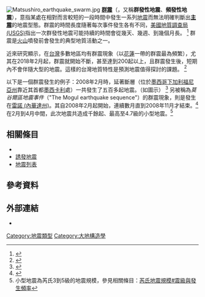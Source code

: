 {{noteTA |G1=Earthquake }}
[[File:Matsushiro_earthquake_swarm.jpg|thumb]]
{{地震模板}}
'''[[地震序列#群震|群震]]'''（{{lang-en|'''Earthquake swarm'''}}，又稱'''群發性地震'''、'''頻發性地震'''），意指某處在相對而言較短的一段時間中發生一系列[[地震|地震]]而無法明確判斷出'''[[地震序列#主震|主震]]'''的地震型態。群震的時間長度隨著每次事件發生各有不同，[[美國地質調查局|美國地質調查局(USGS)]]指出一次群發性地震可能持續的時間會從幾天、幾週、到幾個月長。
<ref>{{cite web
|title=黃石的群發性地震(Earthquake Swarms at Yellowstone)
|url=http://volcanoes.usgs.gov/yvo/2004/Apr04Swarm.html
|publisher=''[[美國地質調查局|美國地質調查局(USGS)]]''
|accessdate=2008-08-27
|language=en
|archive-date=2008-05-13
|archive-url=https://web.archive.org/web/20080513060550/http://volcanoes.usgs.gov/yvo/2004/Apr04Swarm.html
|dead-url=yes
}}</ref> 
群震是[[火山|火山]]噴發前會發生的典型地質活動之一。

近來研究顯示，在[[台灣|台灣]]多數地區均有群震現象（以[[花蓮縣|花蓮]]一帶的群震最為頻繁），尤其在2018年2月起，群震就開始不斷，甚至達到200起以上，且群震發生後，短期內不會伴隨大型的地震。這樣的台灣地質特性是預測地震值得探討的課題。
<ref>{{cite journal
 | quote = 多數區域均發現有群震，尤其在花蓮地區非常顯著，可是並未有較大地震伴隨發生。這是很有趣的現象，如確實，則遇有群震就不必擔心有大地震。
 | author = 葉義雄
 | author2 = 姚秀寬
 | author3 = 陳國昌
 | author4 = 簡文峰
 | author5 = 邱太乙
 | date = 
 | year = 2003
 | month = 
 | title = 台灣地區地震活動時空變化（I）
 | journal = 中央氣象局地震技術報告彙編
 | volume = 33
 | issue = 
 | pages = 269-283
 | doi = 
 | id = 
 | url = http://921.gov.tw/edu/20090617_%E5%9C%8B%E5%85%A7%E5%A4%96%E5%AD%B8%E8%80%85%E7%A0%94%E7%A9%B6%E6%88%90%E6%9E%9C(79-97%E5%9C%B0%E9%9C%87%E9%A0%90%E6%B8%AC%E7%9B%B8%E9%97%9C)/5/9117_%E5%8F%B0%E7%81%A3%E5%9C%B0%E5%8D%80%E5%9C%B0%E9%9C%87%E6%B4%BB%E5%8B%95%E6%99%82%E7%A9%BA%E8%AE%8A%E5%8C%96(I).pdf
 | language = zh-tw
 | format = pdf
 | accessdate = 2009-11-01
 }}{{Dead link|date=2020年6月 |bot=InternetArchiveBot |fix-attempted=yes }}
{{cite journal
 | quote = 
 | author = 葉義雄
 | author2 = 姚秀寬
 | author3 = 陳國昌
 | author4 = 簡文峰
 | author5 = 邱太乙
 | date = 
 | year = 2004
 | month = 
 | title = 台灣地區地震活動時空變化（II）
 | journal = 中央氣象局地震技術報告彙編
 | volume = 36
 | issue = 
 | pages = 219-238
 | doi = 
 | id = 
 | url = http://921.gov.tw/edu/20090617_%E5%9C%8B%E5%85%A7%E5%A4%96%E5%AD%B8%E8%80%85%E7%A0%94%E7%A9%B6%E6%88%90%E6%9E%9C(79-97%E5%9C%B0%E9%9C%87%E9%A0%90%E6%B8%AC%E7%9B%B8%E9%97%9C)/4/9215_%E5%8F%B0%E7%81%A3%E5%9C%B0%E5%8D%80%E5%9C%B0%E9%9C%87%E6%B4%BB%E5%8B%95%E6%99%82%E7%A9%BA%E8%AE%8A%E5%8C%96(II).pdf
 | language = zh-tw
 | format = pdf
 | accessdate = 2009-11-01
 }}{{Dead link|date=2020年6月 |bot=InternetArchiveBot |fix-attempted=yes }}</ref>

以下是一個群震發生的例子：2008年2月時，延著{{link-en|塞羅普列托|Cerro Prieto}}斷層（位於[[墨西哥|墨西哥]][[下加利福尼亞州|下加利福尼亞州]]靠近其首都[[墨西卡利|墨西卡利]]處）一共發生了五百多起地震。（如圖示）
<ref>
{{cite web
 |title       = Ground stays still, but residents in quake area rattled
 |url         = http://www.signonsandiego.com/news/mexico/20080221-1936-bn21quakes.html
 |author      = Sandra Dibble
 |publisher   = ''''
 |language    = en
 |accessdate  = 2008-08-27
 |deadurl     = yes
 |archiveurl  = https://web.archive.org/web/20080623053915/http://www.signonsandiego.com/news/mexico/20080221-1936-bn21quakes.html
 |archivedate = 2008-06-23
}}
</ref>  
另被稱為''莫谷爾區地震事件''（"The Mogul earthquake sequence"）的群震現象，則是發生在[[雷諾_(內華達州)|雷諾 (內華達州)]]。其自2008年2月起開始，連續數月直到2008年11月才結束。<ref>{{cite web
|title=Swarm of earthquakes shakes Reno area
|url=http://www.azcentral.com/news/articles/2008/04/30/20080430renoquakes0430-ON.html
|author=Ashley Powers
|coauthors=Thomas H. Maugh II
|publisher=''[[洛杉磯時報|洛杉磯時報]]''
|language=en
|accessdate=2008-08-27
}}
{{cite web
|title=美內州多起怪異地震 專家找不出震源
|url=http://www.epochtimes.com/b5/8/5/20/n2123727.htm
|author=王建明
|publisher=''[[大紀元時報|大紀元時報]]''
|language=zh-tw
|date=2008-05-20
|accessdate=2009-11-01
|archive-date=2016-03-04
|archive-url=https://web.archive.org/web/20160304115736/http://www.epochtimes.com/b5/8/5/20/n2123727.htm
|dead-url=no
}}</ref> 
在2月到4月中間，此次地震共造成千餘起、最高至4.7級的小型地震。<ref>小型地震為芮氏3到5級的地震規模，參見相關條目：[[芮氏地震規模#震級與發生頻率|芮氏地震規模#震級與發生頻率]]</ref>

==相關條目==
*{{link-en|布蘭克斷層帶|Blanco Fracture Zone}}
*[[誘發地震|誘發地震]]
*[[地震列表|地震列表]]

==參考資料==
{{reflist|2}}


==外部連結==

*{{cite journal
 | quote = 
 | author = 李旭、陈天长
 | date = 
 | year = 1999
 | month = 
 | title = 1989年四川省巴塘群震5个事件的震源机制
 | journal = 地震地磁观测与研究
 | volume = 20
 | issue = 2
 | pages = 
 | doi = 
 | id = 
 | url = http://d.wanfangdata.com.cn/Periodical_dzdcgcyyj199902005.aspx#f
 | language = zh-cn
 | format = 
 | accessdate = 2009-11-01
 }}

{{Earthquake}}
[[Category:地震類型|Category:地震類型]]
[[Category:大地構造學|Category:大地構造學]]